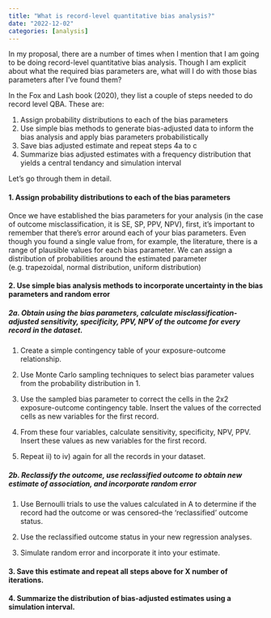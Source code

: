 ```yaml
---
title: "What is record-level quantitative bias analysis?"
date: "2022-12-02"
categories: [analysis]
---
```


In my proposal, there are a number of times when I mention that I am going to be doing record-level quantitative bias analysis. Though I am explicit about what the required bias parameters are, what will I do with those bias parameters after I've found them?

In the Fox and Lash book (2020), they list a couple of steps needed to do record level QBA. These are:

1.  Assign probability distributions to each of the bias parameters
2.  Use simple bias methods to generate bias-adjusted data to inform the bias analysis and apply bias parameters probabilistically
3.  Save bias adjusted estimate and repeat steps 4a to c
4.  Summarize bias adjusted estimates with a frequency distribution that yields a central tendancy and simulation interval

Let's go through them in detail.

#### 1. Assign probability distributions to each of the bias parameters

Once we have established the bias parameters for your analysis (in the case of outcome misclassification, it is SE, SP, PPV, NPV), first, it's important to remember that there's error around each of your bias parameters. Even though you found a single value from, for example, the literature, there is a range of plausible values for each bias parameter. We can assign a distribution of probabilities around the estimated parameter (e.g. trapezoidal, normal distribution, uniform distribution)

#### 2. Use simple bias analysis methods to incorporate uncertainty in the bias parameters and random error

##### **2a. Obtain using the bias parameters, calculate misclassification-adjusted sensitivity, specificity, PPV, NPV of the outcome for every record in the dataset.**

1.  Create a simple contingency table of your exposure-outcome relationship.

2.  Use Monte Carlo sampling techniques to select bias parameter values from the probability distribution in 1.

3.  Use the sampled bias parameter to correct the cells in the 2x2 exposure-outcome contingency table. Insert the values of the corrected cells as new variables for the first record.

4.  From these four variables, calculate sensitivity, specificity, NPV, PPV. Insert these values as new variables for the first record.

5.  Repeat ii) to iv) again for all the records in your dataset.

##### **2b. Reclassify the outcome, use reclassified outcome to obtain new estimate of association, and incorporate random error**

1.  Use Bernoulli trials to use the values calculated in A to determine if the record had the outcome or was censored--the 'reclassified' outcome status.

2.  Use the reclassified outcome status in your new regression analyses.

3.  Simulate random error and incorporate it into your estimate.

#### 3. Save this estimate and repeat all steps above for X number of iterations.

#### 4. Summarize the distribution of bias-adjusted estimates using a simulation interval.
